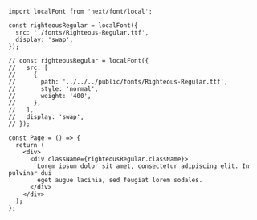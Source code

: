 ```tsx
import localFont from 'next/font/local';

const righteousRegular = localFont({
  src: './fonts/Righteous-Regular.ttf',
  display: 'swap',
});

// const righteousRegular = localFont({
//   src: [
//     {
//       path: '../../../public/fonts/Righteous-Regular.ttf',
//       style: 'normal',
//       weight: '400',
//     },
//   ],
//   display: 'swap',
// });

const Page = () => {
  return (
    <div>
      <div className={righteousRegular.className}>
        Lorem ipsum dolor sit amet, consectetur adipiscing elit. In pulvinar dui
        eget augue lacinia, sed feugiat lorem sodales.
      </div>
    </div>
  );
};
```
